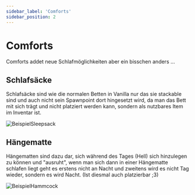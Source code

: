 ```yaml
---
sidebar_label: 'Comforts'
sidebar_position: 2
---
```


# Comforts


Comforts addet neue Schlafmöglichkeiten aber ein bisschen anders ...


## Schlafsäcke

Schlafsäcke sind wie die normalen Betten in Vanilla nur das sie stackable sind und auch nicht sein Spawnpoint dort hingesetzt wird, da man das Bett mit sich trägt und nicht platziert werden kann, sondern als nutzbares Item im Inventar ist.

![BeispielSleepsack](https://cdn.modrinth.com/data/SaCpeal4/images/cbf89162554d4563bafa3d8dd8de95d9dab8945b.png)


## Hängematte

Hängematten sind dazu dar, sich während des Tages (Hell) sich hinzulegen zu können und "ausruht", wenn man sich dann in einer Hängematte schlafen liegt geht es erstens nicht an Nacht und zweitens wird es nicht Tag wieder, sondern es wird Nacht. (Ist diesmal auch platzierbar ;3)

![BeispielHammcock](https://cdn.modrinth.com/data/SaCpeal4/images/5d0d7e789e69f58f82d608e25f25517ea691fe50.png)